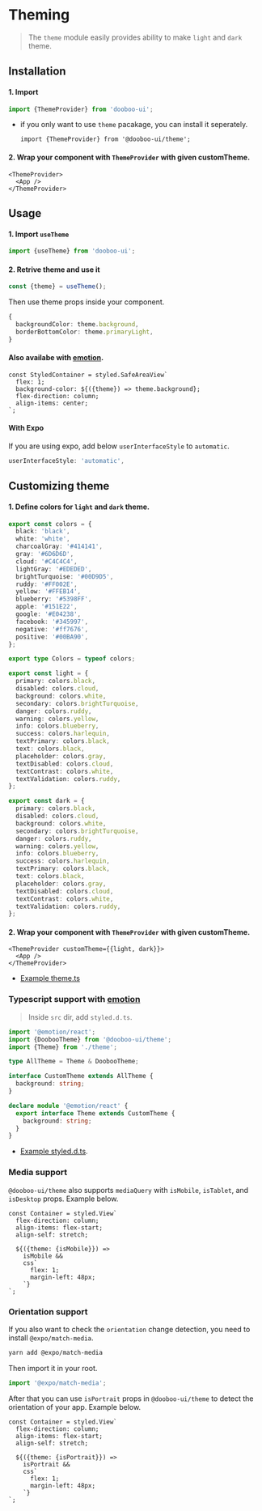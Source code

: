 
<Meta title="Overview/Theming" />

# Theming

> The `theme` module easily provides ability to make `light` and `dark` theme.

## Installation

#### 1. Import

```ts
import {ThemeProvider} from 'dooboo-ui';
```

- if you only want to use `theme` pacakage, you can install it seperately.

  `import {ThemeProvider} from '@dooboo-ui/theme';`

#### 2. Wrap your component with `ThemeProvider` with given customTheme.

```tsx
<ThemeProvider>
  <App />
</ThemeProvider>
```

## Usage

#### 1. Import `useTheme`

```ts
import {useTheme} from 'dooboo-ui';
```

#### 2. Retrive theme and use it

```ts
const {theme} = useTheme();
```

Then use theme props inside your component.

```ts
{
  backgroundColor: theme.background,
  borderBottomColor: theme.primaryLight,
}
```

#### Also availabe with [emotion](https://emotion.sh/docs/@emotion/native).

```tsx
const StyledContainer = styled.SafeAreaView`
  flex: 1;
  background-color: ${({theme}) => theme.background};
  flex-direction: column;
  align-items: center;
`;
```

#### With Expo

If you are using expo, add below `userInterfaceStyle` to `automatic`.

```ts
userInterfaceStyle: 'automatic',
```

## Customizing theme

#### 1. Define colors for `light` and `dark` theme.

```ts
export const colors = {
  black: 'black',
  white: 'white',
  charcoalGray: '#414141',
  gray: '#6D6D6D',
  cloud: '#C4C4C4',
  lightGray: '#EDEDED',
  brightTurquoise: '#00D9D5',
  ruddy: '#FF002E',
  yellow: '#FFEB14',
  blueberry: '#5398FF',
  apple: '#151E22',
  google: '#E04238',
  facebook: '#345997',
  negative: '#ff7676',
  positive: '#00BA90',
};

export type Colors = typeof colors;

export const light = {
  primary: colors.black,
  disabled: colors.cloud,
  background: colors.white,
  secondary: colors.brightTurquoise,
  danger: colors.ruddy,
  warning: colors.yellow,
  info: colors.blueberry,
  success: colors.harlequin,
  textPrimary: colors.black,
  text: colors.black,
  placeholder: colors.gray,
  textDisabled: colors.cloud,
  textContrast: colors.white,
  textValidation: colors.ruddy,
};

export const dark = {
  primary: colors.black,
  disabled: colors.cloud,
  background: colors.white,
  secondary: colors.brightTurquoise,
  danger: colors.ruddy,
  warning: colors.yellow,
  info: colors.blueberry,
  success: colors.harlequin,
  textPrimary: colors.black,
  text: colors.black,
  placeholder: colors.gray,
  textDisabled: colors.cloud,
  textContrast: colors.white,
  textValidation: colors.ruddy,
};
```

#### 2. Wrap your component with `ThemeProvider` with given customTheme.

```tsx
<ThemeProvider customTheme={{light, dark}}>
  <App />
</ThemeProvider>
```

- [Example theme.ts](https://github.com/dooboolab/hackatalk/blob/master/client/src/theme.ts)

### Typescript support with [emotion](https://emotion.sh/docs/typescript#define-a-theme)

> Inside `src` dir, add `styled.d.ts`.

```ts
import '@emotion/react';
import {DoobooTheme} from '@dooboo-ui/theme';
import {Theme} from './theme';

type AllTheme = Theme & DoobooTheme;

interface CustomTheme extends AllTheme {
  background: string;
}

declare module '@emotion/react' {
  export interface Theme extends CustomTheme {
    background: string;
  }
}
```

- [Example styled.d.ts](https://github.com/dooboolab/hackatalk/blob/master/client/src/styled.d.ts).

### Media support

`@dooboo-ui/theme` also supports `mediaQuery` with `isMobile`, `isTablet`, and `isDesktop` props. Example below.

```tsx
const Container = styled.View`
  flex-direction: column;
  align-items: flex-start;
  align-self: stretch;

  ${({theme: {isMobile}}) =>
    isMobile &&
    css`
      flex: 1;
      margin-left: 48px;
    `}
`;
```

### Orientation support

If you also want to check the `orientation` change detection, you need to install `@expo/match-media`.

```sh
yarn add @expo/match-media
```

Then import it in your root.

```ts
import '@expo/match-media';
```

After that you can use `isPortrait` props in `@dooboo-ui/theme` to detect the orientation of your app. Example below.

```tsx
const Container = styled.View`
  flex-direction: column;
  align-items: flex-start;
  align-self: stretch;

  ${({theme: {isPortrait}}) =>
    isPortrait &&
    css`
      flex: 1;
      margin-left: 48px;
    `}
`;
```
